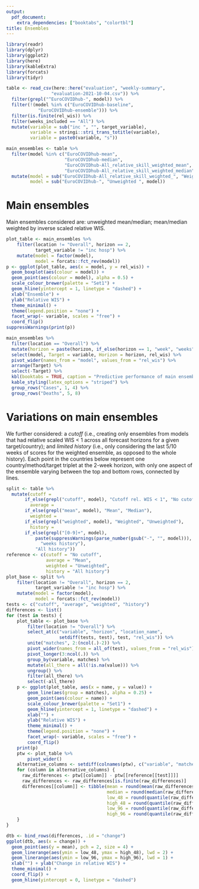 ```yaml
---
output: 
  pdf_document:
    extra_dependencies: ["booktabs", "colortbl"]
title: Ensembles
---
```


```r
library(readr)
library(dplyr)
library(ggplot2)
library(here)
library(kableExtra)
library(forcats)
library(tidyr)

table <- read_csv(here::here("evaluation", "weekly-summary", 
			     "evaluation-2021-10-04.csv")) %>%
  filter(grepl("^EuroCOVIDhub-", model)) %>%
  filter(!(model %in% c("EuroCOVIDhub-baseline",
			"EuroCOVIDhub-ensemble"))) %>%
  filter(is.finite(rel_wis)) %>%
  filter(weeks_included == "All") %>%
  mutate(variable = sub("inc ", "", target_variable),
         variable = stringi::stri_trans_totitle(variable),
         variable = paste0(variable, "s"))

main_ensembles <- table %>%
  filter(model %in% c("EuroCOVIDhub-mean",
                      "EuroCOVIDhub-median",
                      "EuroCOVIDhub-All_relative_skill_weighted_mean",
                      "EuroCOVIDhub-All_relative_skill_weighted_median")) %>%
  mutate(model = sub("EuroCOVIDhub-All_relative_skill_weighted_", "Weighted ", model),
         model = sub("EuroCOVIDhub-", "Unweighted ", model))
```

# Main ensembles

Main ensembles considered are: unweighted mean/median; mean/median weighted by inverse scaled relative WIS.

```r
plot_table <- main_ensembles %>%
	filter(location != "Overall", horizon == 2,
	       target_variable != "inc hosp") %>%
	mutate(model = factor(model),
	       model = forcats::fct_rev(model))
p <- ggplot(plot_table, aes(x = model, y = rel_wis)) +
  geom_boxplot(aes(colour = model)) +
  geom_point(aes(colour = model), alpha = 0.5) +
  scale_colour_brewer(palette = "Set1") +
  geom_hline(yintercept = 1, linetype = "dashed") +
  xlab("Ensemble") +
  ylab("Relative WIS") +
  theme_minimal() +
  theme(legend.position = "none") +
  facet_wrap(~ variable, scales = "free") +
  coord_flip()
suppressWarnings(print(p))
```

```r
main_ensembles %>%
  filter(location == "Overall") %>%
  mutate(horizon = paste(horizon, if_else(horizon == 1, "week", "weeks"))) %>%
  select(model, Target = variable, Horizon = horizon, rel_wis) %>%
  pivot_wider(names_from = "model", values_from = "rel_wis") %>%
  arrange(Target) %>%
  select(-Target) %>%
  kbl(booktabs = TRUE, caption = "Predictive performance of main ensembles, as measured by the scaled relative WIS.") %>%
  kable_styling(latex_options = "striped") %>%
  group_rows("Cases", 1, 4) %>%
  group_rows("Deaths", 5, 8)
```

# Variations on main ensembles

We further considered: a _cutoff_ (i.e., creating only ensembles from models that had relative scaled WIS < 1 across all forecast horizons for a given target/country); and _limited history_ (i.e., only considering the last 5/10 weeks of scores for the weighted ensemble, as opposed to the whole history). Each point in the countries below represent one country/method/target triplet at the 2-week horizon, with only one aspect of the ensemble varying between the top and bottom rows, connected by lines.

```r
split <- table %>%
  mutate(cutoff = 
	   if_else(grepl("cutoff", model), "Cutoff rel. WIS < 1", "No cutoff"),
         average = 
	   if_else(grepl("mean", model), "Mean", "Median"),
         weighted = 
	   if_else(grepl("weighted", model), "Weighted", "Unweighted"),
         history = 
	   if_else(grepl("[0-9]+", model), 
		   paste(suppressWarnings(parse_number(gsub("-", "", model))),
			 "weeks history"),
		   "All history"))
reference <- c(cutoff = "No cutoff",
               average = "Mean",
               weighted = "Unweighted",
               history = "All history")
plot_base <- split %>%
	filter(location != "Overall", horizon == 2,
	       target_variable != "inc hosp") %>%
	mutate(model = factor(model),
	       model = forcats::fct_rev(model))
tests <- c("cutoff", "average", "weighted", "history")
differences <- list()
for (test in tests) {
	plot_table <- plot_base %>%
		filter(location != "Overall") %>%
		select_at(c("variable", "horizon", "location_name",
		            setdiff(tests, test), test, "rel_wis")) %>%
		unite("matches", 2:(ncol(.)-2)) %>%
		pivot_wider(names_from = all_of(test), values_from = "rel_wis") %>%
		pivot_longer(3:ncol(.)) %>%
		group_by(variable, matches) %>%
		mutate(all_there = all(!is.na(value))) %>%
		ungroup() %>%
		filter(all_there) %>%
		select(-all_there)
 	p <- ggplot(plot_table, aes(x = name, y = value)) +
		geom_line(aes(group = matches), alpha = 0.25) +
		geom_point(aes(colour = name)) +
		scale_colour_brewer(palette = "Set1") +
		geom_hline(yintercept = 1, linetype = "dashed") +
		xlab("") +
		ylab("Relative WIS") +
		theme_minimal() +
		theme(legend.position = "none") +
		facet_wrap(~ variable, scales = "free") +
		coord_flip()
	print(p)
	ptw <- plot_table %>%
		pivot_wider()
    alternative_columns <- setdiff(colnames(ptw), c("variable", "matches", reference[[test]]))
    for (column in alternative_columns) {
      raw_differences <- ptw[[column]] - ptw[[reference[[test]]]]
      raw_differences <- raw_differences[is.finite(raw_differences)]
      differences[[column]] <- tibble(mean = round(mean(raw_differences), 2),
                                      median = round(median(raw_differences), 2),
                                      low_48 = round(quantile(raw_differences, 0.26), 2),
                                      high_48 = round(quantile(raw_differences, 0.74), 2),
                                      low_96 = round(quantile(raw_differences, 0.02), 2),
                                      high_96 = round(quantile(raw_differences, 0.98), 2))
    }
}
```

```r
dtb <- bind_rows(differences, .id = "change")
ggplot(dtb, aes(x = change)) +
  geom_point(aes(y = mean), pch = 2, size = 4) +
  geom_linerange(aes(ymin = low_48, ymax = high_48), lwd = 2) +
  geom_linerange(aes(ymin = low_96, ymax = high_96), lwd = 1) +
  xlab("") + ylab("Change in relative WIS") +
  theme_minimal() +
  coord_flip() +
  geom_hline(yintercept = 0, linetype = "dashed")
```

